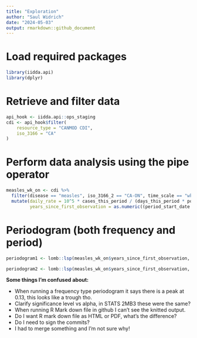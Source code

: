 ```yaml
---
title: "Exploration"
author: "Saul Widrich"
date: "2024-05-03"
output: rmarkdown::github_document
---
```

# Load required packages
```r
library(iidda.api)  
library(dplyr)      
```
# Retrieve and filter data
```r
api_hook <- iidda.api::ops_staging
cdi <- api_hook$filter(
    resource_type = "CANMOD CDI",
    iso_3166 = "CA"
)
```   

# Perform data analysis using the pipe operator
```r
measles_wk_on <- cdi %>%
  filter(disease == "measles", iso_3166_2 == "CA-ON", time_scale == "wk") %>%
  mutate(daily_rate = 10^5 * cases_this_period / (days_this_period * population),
         years_since_first_observation = as.numeric((period_start_date - min(period_start_date)) / (365.25)))
```
# Periodogram (both frequency and period)

```r
periodogram1 <- lomb::lsp(measles_wk_on$years_since_first_observation, measles_wk_on$daily_rate, type = 'period', plot = "True")

periodogram2 <- lomb::lsp(measles_wk_on$years_since_first_observation, measles_wk_on$daily_rate, type = 'frequency', plot = "True")
```

**Some things I'm confused about:**

* When running a frequency type periodogram it says there is a peak at 0.13, this looks like a trough tho. 
* Clarify significance level vs alpha, in STATS 2MB3 these were the same?
* When running R Mark down file in github I can't see the knitted output.
* Do I want R mark down file as HTML or PDF, what's the difference?
* Do I need to sign the commits?
* I had to merge something and I'm not sure why!

